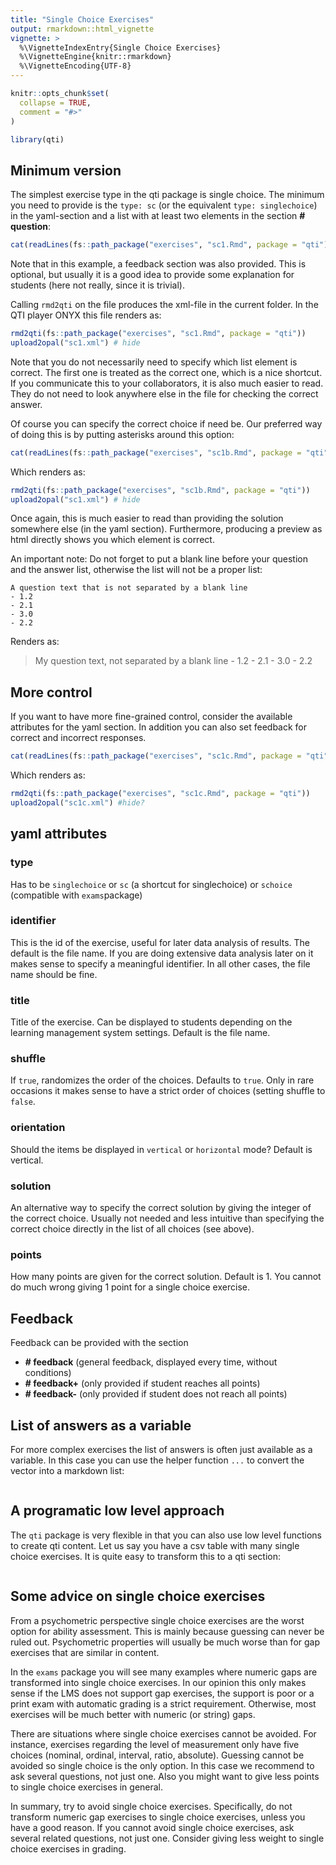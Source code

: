 ```yaml
---
title: "Single Choice Exercises"
output: rmarkdown::html_vignette
vignette: >
  %\VignetteIndexEntry{Single Choice Exercises}
  %\VignetteEngine{knitr::rmarkdown}
  %\VignetteEncoding{UTF-8}
---
```


```r
knitr::opts_chunk$set(
  collapse = TRUE,
  comment = "#>"
)
```

```r
library(qti)
```

## Minimum version

The simplest exercise type in the qti package is single choice. The minimum you need to provide is the `type: sc` (or the equivalent `type: singlechoice`) in the yaml-section and a list with at least two elements in the section **# question**:

```r
cat(readLines(fs::path_package("exercises", "sc1.Rmd", package = "qti")), sep = '\n')
```

Note that in this example, a feedback section was also provided. This is optional, but usually it is a good idea to provide some explanation for students (here not really, since it is trivial).

Calling `rmd2qti` on the file produces the xml-file in the current folder. In the QTI player ONYX this file renders as:

```r
rmd2qti(fs::path_package("exercises", "sc1.Rmd", package = "qti"))
upload2opal("sc1.xml") # hide
```

Note that you do not necessarily need to specify which list element is correct. The first one is treated as the correct one, which is a nice shortcut. If you communicate this to your collaborators, it is also much easier to read. They do not need to look anywhere else in the file for checking the correct answer. 

Of course you can specify the correct choice if need be. Our preferred way of doing this is by putting asterisks around this option:

```r
cat(readLines(fs::path_package("exercises", "sc1b.Rmd", package = "qti")), sep = '\n')
```

Which renders as:

```r
rmd2qti(fs::path_package("exercises", "sc1b.Rmd", package = "qti"))
upload2opal("sc1.xml") # hide
```

Once again, this is much easier to read than providing the solution somewhere else (in the yaml section). Furthermore, producing a preview as html directly shows you which element is correct.

An important note: Do not forget to put a blank line before your question and the answer list, otherwise the list will not be a proper list:

```verbatim
A question text that is not separated by a blank line
- 1.2
- 2.1
- 3.0
- 2.2
```

Renders as:

> My question text, not separated by a blank line
> - 1.2
> - 2.1
> - 3.0
> - 2.2

## More control

If you want to have more fine-grained control, consider the available attributes for the yaml section. In addition you can also set feedback for correct and incorrect responses.

```r
cat(readLines(fs::path_package("exercises", "sc1c.Rmd", package = "qti")), sep = '\n')
```

Which renders as:

```r
rmd2qti(fs::path_package("exercises", "sc1c.Rmd", package = "qti"))
upload2opal("sc1c.xml") #hide?
```

## yaml attributes

### type

Has to be `singlechoice` or `sc` (a shortcut for singlechoice) or `schoice` (compatible with `exams`package)

### identifier

This is the id of the exercise, useful for later data analysis of results. The default is the file name. If you are doing extensive data analysis later on it makes sense to specify a meaningful identifier. In all other cases, the file name should be fine.

### title

Title of the exercise. Can be displayed to students depending on the learning management system settings. Default is the file name.

### shuffle

If `true`, randomizes the order of the choices. Defaults to `true`. Only in rare occasions it makes sense to have a strict order of choices (setting shuffle to `false`.

### orientation

Should the items be displayed in `vertical` or `horizontal` mode? Default is vertical.

### solution

An alternative way to specify the correct solution by giving the integer of the correct choice. Usually not needed and less intuitive than specifying the correct choice directly in the list of all choices (see above).

### points

How many points are given for the correct solution. Default is 1. You cannot do much wrong giving 1 point for a single choice exercise.

## Feedback

Feedback can be provided with the section 

- **# feedback** (general feedback, displayed every time, without conditions)
- **# feedback+** (only provided if student reaches all points)
- **# feedback-** (only provided if student does not reach all points)

## List of answers as a variable

For more complex exercises the list of answers is often just available as a variable. In this case you can use the helper function `...` to convert the vector into a markdown list:

```r

```

## A programatic low level approach

The `qti` package is very flexible in that you can also use low level functions to create qti content. Let us say you have a csv table with many single choice exercises. It is quite easy to transform this to a qti section:

```r

```


## Some advice on single choice exercises

From a psychometric perspective single choice exercises are the worst option for ability assessment. This is mainly because guessing can never be ruled out. Psychometric properties will usually be much worse than for gap exercises that are similar in content.

In the `exams` package you will see many examples where numeric gaps are transformed into single choice exercises. In our opinion this only makes sense if the LMS does not support gap exercises, the support is poor or a print exam with automatic grading is a strict requirement. Otherwise, most exercises will be much better with numeric (or string) gaps.

There are situations where single choice exercises cannot be avoided. For instance, exercises regarding the level of measurement only have five choices (nominal, ordinal, interval, ratio, absolute). Guessing cannot be avoided so single choice is the only option. In this case we recommend to ask several questions, not just one. Also you might want to give less points to single choice exercises in general.

In summary, try to avoid single choice exercises. Specifically, do not transform numeric gap exercises to single choice exercises, unless you have a good reason. If you cannot avoid single choice exercises, ask several related questions, not just one. Consider giving less weight to single choice exercises in grading.
